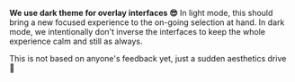 
<ReleaseVideo src="https://res.cloudinary.com/dltbv060k/video/upload/v1742050514/07_hgg4yn.mp4"/>

**We use dark theme for overlay interfaces 😎** In light mode, this should bring a new focused experience to the on-going selection at hand. In dark mode, we intentionally don't inverse the interfaces to keep the whole experience calm and still as always.

This is not based on anyone's feedback yet, just a sudden aesthetics drive 💅